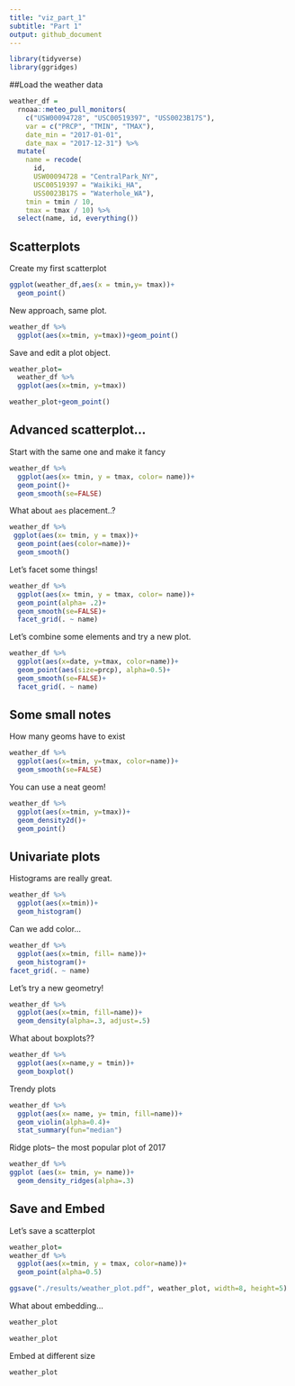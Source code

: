 ```yaml
---
title: "viz_part_1"
subtitle: "Part 1"
output: github_document
---
```


```r
library(tidyverse)
library(ggridges)
```

##Load the weather data

```r
weather_df = 
  rnoaa::meteo_pull_monitors(
    c("USW00094728", "USC00519397", "USS0023B17S"),
    var = c("PRCP", "TMIN", "TMAX"), 
    date_min = "2017-01-01",
    date_max = "2017-12-31") %>%
  mutate(
    name = recode(
      id, 
      USW00094728 = "CentralPark_NY", 
      USC00519397 = "Waikiki_HA",
      USS0023B17S = "Waterhole_WA"),
    tmin = tmin / 10,
    tmax = tmax / 10) %>%
  select(name, id, everything())

```
## Scatterplots

Create my first scatterplot 

```r
ggplot(weather_df,aes(x = tmin,y= tmax))+
  geom_point()
```

New approach, same plot.

```r
weather_df %>% 
  ggplot(aes(x=tmin, y=tmax))+geom_point()
```
Save and edit a plot object.

```r
weather_plot=
  weather_df %>% 
  ggplot(aes(x=tmin, y=tmax))

weather_plot+geom_point()
```
## Advanced scatterplot...

Start with the same one and make it fancy

```r
weather_df %>% 
  ggplot(aes(x= tmin, y = tmax, color= name))+
  geom_point()+
  geom_smooth(se=FALSE)
```
What about `aes` placement..?

```r
weather_df %>% 
 ggplot(aes(x= tmin, y = tmax))+
  geom_point(aes(color=name))+
  geom_smooth()
```
Let's facet some things!

```r
weather_df %>% 
  ggplot(aes(x= tmin, y = tmax, color= name))+
  geom_point(alpha= .2)+
  geom_smooth(se=FALSE)+
  facet_grid(. ~ name)
```
Let's combine some elements and try a new plot.

```r

weather_df %>% 
  ggplot(aes(x=date, y=tmax, color=name))+
  geom_point(aes(size=prcp), alpha=0.5)+
  geom_smooth(se=FALSE)+
  facet_grid(. ~ name)
```
## Some small notes

How many geoms have to exist

```r
weather_df %>% 
  ggplot(aes(x=tmin, y=tmax, color=name))+
  geom_smooth(se=FALSE)
```
You can use a neat geom!

```r

weather_df %>% 
  ggplot(aes(x=tmin, y=tmax))+
  geom_density2d()+
  geom_point()
```
## Univariate plots

Histograms are really great.

```r
weather_df %>% 
  ggplot(aes(x=tmin))+
  geom_histogram()
```

Can we add color...

```r
weather_df %>% 
  ggplot(aes(x=tmin, fill= name))+
  geom_histogram()+
facet_grid(. ~ name)
```
Let's try a new geometry!

```r
weather_df %>% 
  ggplot(aes(x=tmin, fill=name))+
  geom_density(alpha=.3, adjust=.5)
```
What about boxplots??

```r
weather_df %>% 
  ggplot(aes(x=name,y = tmin))+
  geom_boxplot()
```

Trendy plots 

```r
weather_df %>% 
  ggplot(aes(x= name, y= tmin, fill=name))+
  geom_violin(alpha=0.4)+
  stat_summary(fun="median")
```
Ridge plots-- the most popular plot of 2017

```r
weather_df %>% 
ggplot (aes(x= tmin, y= name))+
  geom_density_ridges(alpha=.3)
```
## Save and Embed

Let's save a scatterplot

```r
weather_plot=
weather_df %>% 
  ggplot(aes(x=tmin, y = tmax, color=name))+
  geom_point(alpha=0.5)

ggsave("./results/weather_plot.pdf", weather_plot, width=8, height=5)
```

What about embedding...

```r
weather_plot
```
```r
weather_plot
```

Embed at different size

```r
weather_plot

```

